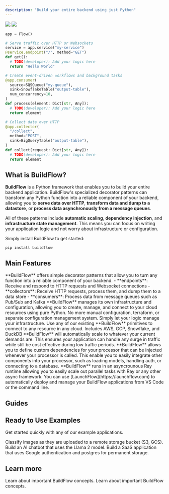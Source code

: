 ```yaml
---
description: "Build your entire backend using just Python"
---
```


<img className="block dark:hidden" src="/logo/buildflow-logo-light.png" />
<img className="hidden dark:block" src="/logo/buildflow-logo-dark.png" />

```python
app = Flow()

# Serve traffic over HTTP or Websockets
service = app.service("my-service")
@service.endpoint("/", method="GET")
def get():
  # TODO(developer): Add your logic here
  return "Hello World"

# Create event-driven workflows and background tasks
@app.consumer(
  source=SQSQueue("my-queue"),
  sink=SnowflakeTable("output-table"),
  num_concurrency=10,
)
def process(element: Dict[str, Any]):
  # TODO(developer): Add your logic here
  return element

# Collect data over HTTP
@app.collector(
  "/collect",
  method="POST",
  sink=BigQueryTable("output-table"),
)
def collect(request: Dict[str, Any]):
  # TODO(developer): Add your logic here
  return element
```

## What is BuildFlow?

**BuildFlow** is a Python framework that enables you to build your entire backend application.
BuildFlow's specialized decorator patterns can transform any Python function into a reliable component of your backend, allowing you to
**serve data over HTTP**, **transform data and dump to a datastore**, or **process data asynchronously from a message queues**.

All of these patterns include **automatic scaling**, **dependency injection**, and **infrastructure state management**. This means you can focus on writing your application logic and not worry about infrastructure or configuration.

Simply install BuildFlow to get started:

```
pip install buildflow
```

## Main Features

<AccordionGroup>
  <Accordion icon="microchip" title="Common serving and processing patterns">
    **BuildFlow** offers simple decorator patterns that allow you to turn any function into a reliable component of your backend.
    - **endpoints**: Receive and respond to HTTP requests and Websocket connections
    - **collectors**: Receive HTTP requests, process them, and dump them to a data store
    - **consumers**: Process data from message queues such as Pub/Sub and Kafka

  </Accordion>
  <Accordion icon="road-bridge" title="Infrastructure From Code">
    **BuildFlow** manages its own infrastructure and configuration, allowing you to create, manage, and connect to your cloud resources using pure Python. No more manual configuration, terraform, or separate configuration management system. Simply let your logic manage your infrastructure.
  </Accordion>
  <Accordion icon="books" title="Production Ready IO Connectors">
    Use any of our existing **BuildFlow** primitives to connect to any resource in any cloud. Includes AWS, GCP, Snowflake, and DuckDB 
  </Accordion>
  <Accordion icon="chart-line-up" title="Scalable by Default">
    **BuildFlow** will automatically scale to whatever your current demands are. This ensures your application can handle any surge in traffic while still be cost effective during low traffic periods.
  </Accordion>
  <Accordion icon="syringe" title="Dependency Injection">
    **BuildFlow** allows you to define custom dependencies for your processor that can be injected whenever your processor is called. This enable you to easily integrate other components into your processor, such as loading models, handling auth, or connecting to a database.
  </Accordion>
  <Accordion icon="person-running-fast" title="Async Runtime">
    **BuildFlow** runs in an asyncrounous Ray runtime allowing you to easily scale out parallel tasks with Ray or any other async framework.
  </Accordion>
  <Accordion icon="rocket" title="LaunchFlow">
    You can use [LaunchFlow](https://launchflow.com) to automatically deploy and manage your BuildFlow applications from VS Code or the command line.
    </Accordion>
</AccordionGroup>

## Guides

<CardGroup cols={2}>
  <Card
    title="Tutorial: Image Classification"
    href="/buildflow/tutorial"
  ></Card>
  <Card
    title="Manage Cloud Resources"
    href="/buildflow/guides/manage-cloud-resources"
  ></Card>
  <Card
    title="Setup Google Authentication"
    href="/buildflow/guides/google-auth"
  ></Card>
  <Card
    title="Load and Serve a Model"
    href="/buildflow/guides/load-model"
  ></Card>
  <Card
    title="Serve Data from Postgres"
    href="/buildflow/guides/serve-from-postgres"
  ></Card>
  <Card
    title="Schedule Async Tasks"
    href="/buildflow/guides/schedule-async-tasks"
  ></Card>
</CardGroup>

## Ready to Use Examples

Get started quickly with any of our example applications.

<CardGroup cols={3}>
  <Card
    title="Image Classification"
    icon="image"
    href="/buildflow/examples/image-classification"
  >
    Classify images as they are uploaded to a remote storage bucket (S3, GCS).
  </Card>
  <Card
    title="Llama 2 AI Chat"
    icon="comment"
    href="/buildflow/examples/llama2-ai-chatbot"
  >
    Build an AI chatbot that uses the Llama 2 model.
  </Card>
  <Card
    title="SaaS Application"
    icon="database"
    href="/buildflow/examples/saas"
  >
    Build a SaaS application that uses Google authentication and postgres for
    permanent storage.
  </Card>
</CardGroup>

## Learn more

<CardGroup cols={2}>
  <Card title="Quickstart" icon="play" href="./quickstart">
    Learn about important BuildFlow concepts.
  </Card>
  <Card title="Concepts" icon="image" href="./concepts">
    Learn about important BuildFlow concepts.
  </Card>
</CardGroup>
